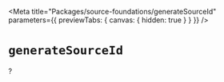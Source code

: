
<Meta
	title="Packages/source-foundations/generateSourceId"
	parameters={{ previewTabs: { canvas: { hidden: true } } }}
/>

# `generateSourceId`

?

```

```
